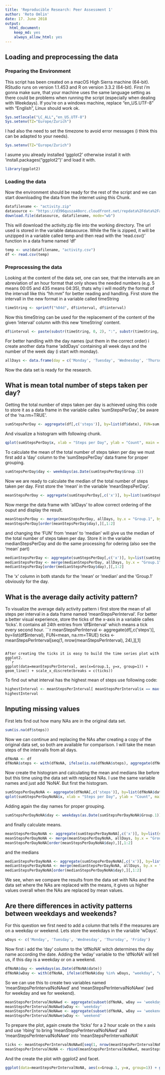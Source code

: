 ```yaml
---
title: 'Reproducible Research: Peer Assessment 1'
author: 'Reto Omlin'
date: 17. June 2018
output:
  html_document:
    keep_md: yes
    always_allow_html: yes
---
```



## Loading and preprocessing the data
### Preparing the Environment
This script has been created on a macOS High Sierra machine (64-bit). RStudio runs on version 1.1.453 and R on version 3.3.2 (64-bit).
First i'm gonna make sure, that your machine uses the same language setting as there could be problems when running the script (especially when dealing with Weekdays). If you're on a windows machine, replace "en_US.UTF-8" with "English", Linux should work ok.
```r
Sys.setlocale("LC_ALL","en_US.UTF-8")
Sys.setenv(TZ="Europe/Zurich")
```

I had also the need to set the timezone to avoid error messages (i think this can be adapted to your needs).
```r
Sys.setenv(TZ="Europe/Zurich")
```
I asume you already installed 'ggplot2' otherwise install it with 'install.packages("ggplot2")' and load it with.
```r
library(ggplot2)
```

### Loading the data
Now the environment should be ready for the rest of the script and we can start downloading the data from the internet using this Chunk.
```r
datafilename <- "activity.zip"
datasource <- "https://d396qusza40orc.cloudfront.net/repdata%2Fdata%2Factivity.zip"
download.file(datasource, datafilename, mode="wb")
```

This will download the activity.zip file into the working directory. The url used is stored in the variable datasource.
While the file is zipped, it will be unzipped in a variable called temp and then read with the 'read.csv()' function in a data frame named 'df'
```r
temp <- unz(datafilename, "activity.csv")
df <- read.csv(temp)
```

### Preprocessing the data
Looking at the content of the data set, one can see, that the intervalls are an abreviation of an hour format that only shows the needed numbers (e.g. 5 means 00:05 and 435 means 04:35), thats why i will modify the format of the intervall like this "hh:mm" for better reading and handling.
First store the intervall in the new format in a variable called timeString
```r
timeString <- sprintf("%04d", df$interval, df$interval)
```

Now this timeString can be used for the replacement of the content of the given 'interval' column with this new 'timeString' content.
```r
df$interval <- paste(substr(timeString, 0, 2), ":", substr(timeString, 3, 4), sep="")
```

For better handling with the day names (put them in the correct order) i create another data frame 'addDays' containing all week days and the number of the week day (i start with monday).
```r
allDays <- data.frame(day = c('Monday', 'Tuesday', 'Wednesday', 'Thursday', 'Friday', 'Saturday', 'Sunday'), dayNumber = c(1,2,3,4,5,6,7))
```

Now the data set is ready for the research.

## What is mean total number of steps taken per day?

Getting the total number of steps taken per day is achieved using this code to store it as a data frame in the variable calles 'sumStepsPerDay', be aware of the 'na.rm=TRUE'.
```r
sumStepsPerDay <- aggregate(df[,c('steps')], by=list(df$date), FUN=sum, na.rm=TRUE)
```

And visualize a histogram with following chunk.
```r
qplot(sumStepsPerDay$x, xlab = "Steps per Day", ylab = "Count", main = "Histogramm of Steps taken per Day", bins= "20")
```

To calculate the mean of the total number of steps taken per day we must first add a 'day' column to the 'sumStepsPerDay' data frame for proper grouping.
```r
sumStepsPerDay$day <- weekdays(as.Date(sumStepsPerDay$Group.1))
```

Now we are ready to calculate the median of the total number of steps taken per day. First store the 'mean' in the variable 'meanStepsPerDay'.
```r
meanStepsPerDay <- aggregate(sumStepsPerDay[,c('x')], by=list(sumStepsPerDay$day), FUN=mean, na.rm=TRUE)
```

Now merge the data frame with 'allDays' to allow correct ordering of the ouput and display the result.
```r
meanStepsPerDay <- merge(meanStepsPerDay, allDays, by.x = "Group.1", by.y = "day")
meanStepsPerDay[order(meanStepsPerDay$day),][,1:2]
```

and changing the 'FUN' from 'mean' to 'median' will give us the median of the total number of steps taken per day. Store it in the variable medianStepsPerDay and do the same processing for odering (also see the 'mean' part)
```r
medianStepsPerDay <- aggregate(sumStepsPerDay[,c('x')], by=list(sumStepsPerDay$day), FUN=median, na.rm=TRUE)
medianStepsPerDay <- merge(medianStepsPerDay, allDays, by.x = "Group.1", by.y = "day")
medianStepsPerDay[order(medianStepsPerDay$day),][,1:2]
```

The 'x' column in both stands for the 'mean' or 'median' and the 'Group.1' obviously for the day.

## What is the average daily activity pattern?

To visualize the average daily activity pattern i first store the mean of all steps per interval in a data frame named 'meanStepsPerInterval'. For better a better visual experience, store the ticks of the x-axis in a variable calles 'ticks'. It contains all 24th entries from 'df$interval' which means a tick every second hour.
```r
meanStepsPerInterval <- aggregate(df[,c('steps')], by=list(df$interval), FUN=mean, na.rm=TRUE)
ticks <- meanStepsPerInterval[seq(1, nrow(meanStepsPerInterval), 24),][,1]
```

After creating the ticks it is easy to build the time series plot with ggplot2.
```r
ggplot(data=meanStepsPerInterval, aes(x=Group.1, y=x, group=1)) + geom_line() + scale_x_discrete(breaks = c(ticks))
```

To find out what interval has the highest mean of steps use following code:
```r
highestInterval <- meanStepsPerInterval[ meanStepsPerInterval$x == max(meanStepsPerInterval$x),]
highestInterval
```

## Inputing missing values
First lets find out how many NAs are in the original data set.
```r
sum(is.na(df$steps))
```

Now we can continue and replacing the NAs after creating a copy of the original data set, so both are available for comparison. I will take the mean steps of the intervalls from all days.
```r
dfNoNA <- df
dfNoNA$steps <- with(dfNoNA, ifelse(is.na(dfNoNA$steps), aggregate(dfNoNA[,c('steps')], by=list(dfNoNA$interval), FUN=mean, na.rm=TRUE)[,2], df[,1]))
```

Now create the histogram and calculating the mean and medians like before but this time using the data set with replaced NAs. I use the same variable names and just add 'NoNA'. But first the histogram.
```r
sumStepsPerDayNoNA <- aggregate(dfNoNA[,c('steps')], by=list(dfNoNA$date), FUN=sum)
qplot(sumStepsPerDayNoNA$x, xlab = "Steps per Day", ylab = "Count", main = "Histogramm of Steps taken per Day", bins= "20")
```

Adding again the day names for proper grouping.
```r
sumStepsPerDayNoNA$day <- weekdays(as.Date(sumStepsPerDayNoNA$Group.1))
```

and finally calculate means.
```r
meanStepsPerDayNoNA <- aggregate(sumStepsPerDayNoNA[,c('x')], by=list(sumStepsPerDayNoNA$day), FUN=mean)
meanStepsPerDayNoNA <- merge(meanStepsPerDayNoNA, allDays, by.x = "Group.1", by.y = "day")
meanStepsPerDayNoNA[order(meanStepsPerDayNoNA$day),][,1:2]
```

and the medians
```r
medianStepsPerDayNoNA <- aggregate(sumStepsPerDayNoNA[,c('x')], by=list(sumStepsPerDayNoNA$day), FUN=mean)
medianStepsPerDayNoNA <- merge(medianStepsPerDayNoNA, allDays, by.x = "Group.1", by.y = "day")
medianStepsPerDayNoNA[order(medianStepsPerDayNoNA$day),][,1:2]
```

We see, when we compare the results from the data set with NAs and the data set where the NAs are replaced with the means, it gives us higher values overall when the NAs are replaced by mean values.


## Are there differences in activity patterns between weekdays and weekends?

For this question we first need to add a column that tells if the measures are on a weekday or weekend.
Lets store the weekdays in the variable 'wDays'.
```r
wDays <- c('Monday', 'Tuesday', 'Wednesday', 'Thursday', 'Friday')
```

Now first i add the 'day' column to the 'dfNoNA' witch determines the day name according the date.
Adding the 'wday' variable to the 'dfNoNA' will tell us, if this day is a weekday or on a weekend.
```r
dfNoNA$day <- weekdays(as.Date(dfNoNA$date))
dfNoNA$wDay <- with(dfNoNA, ifelse(dfNoNA$day %in% wDays, "weekday", "weekend"))
```

So we can use this to create two variables named 'meanStepsPerIntervalNoNAwd' and 'meanStepsPerIntervalNoNAwe' (wd for weekday and we for weekend).
```r
meanStepsPerIntervalNoNAwd <- aggregate(subset(dfNoNA, wDay == 'weekday')[,c('steps')], by=list(subset(dfNoNA, wDay == 'weekday')$interval), FUN=mean)
meanStepsPerIntervalNoNAwd$wDay <- 'weekday'
meanStepsPerIntervalNoNAwe <- aggregate(subset(dfNoNA, wDay == 'weekend')[,c('steps')], by=list(subset(dfNoNA, wDay == 'weekend')$interval), FUN=mean)
meanStepsPerIntervalNoNAwe$wDay <- 'weekend'
```

To prepare the plot, again create the 'ticks' for a 2 hour scale on the x axis and use 'rbing' to bring 'meanStepsPerIntervalNoNAwd' and 'meanStepsPerIntervalNoNAwe' into 'meanStepsPerIntervalNoNA'
```r
ticks <- meanStepsPerIntervalNoNAwd[seq(1, nrow(meanStepsPerIntervalNoNAwd), 24),][,1]
meanStepsPerIntervalNoNA <- rbind(meanStepsPerIntervalNoNAwd, meanStepsPerIntervalNoNAwe)
```

And the create the plot with ggplot2 and facet.
```r
ggplot(data=meanStepsPerIntervalNoNA, aes(x=Group.1, y=x, group=1)) + geom_line() + scale_x_discrete(breaks = c(ticks)) + facet_grid(wDay ~ .)
```
